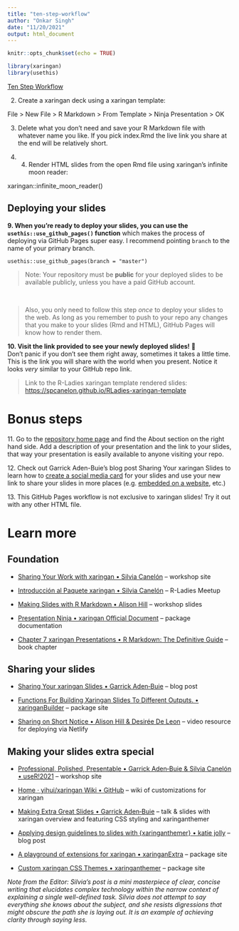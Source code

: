 ```yaml
---
title: "ten-step-workflow"
author: "Onkar Singh"
date: "11/20/2021"
output: html_document
---
```


```r
knitr::opts_chunk$set(echo = TRUE)
```

```r
library(xaringan)
library(usethis)
```

[Ten Step Workflow](https://rviews.rstudio.com/2021/11/18/deploying-xaringan-slides-a-ten-step-github-pages-workflow/#initialize-version-control-with-git)

2.  Create a xaringan deck using a xaringan template:

File \> New File \> R Markdown \> From Template \> Ninja Presentation \> OK

3.  Delete what you don't need and save your R Markdown file with whatever name you like. If you pick index.Rmd the live link you share at the end will be relatively short.

4.  

    4.  Render HTML slides from the open Rmd file using xaringan's infinite moon reader:

xaringan::infinite_moon_reader()

## Deploying your slides

**9. When you're ready to deploy your slides, you can use the `usethis::use_github_pages()` function** which makes the process of deploying via GitHub Pages super easy. I recommend pointing `branch` to the name of your primary branch.

    usethis::use_github_pages(branch = "master")

> Note: Your repository must be **public** for your deployed slides to be available publicly, unless you have a paid GitHub account.

\

> Also, you only need to follow this step *once* to deploy your slides to the web. As long as you remember to push to your repo any changes that you make to your slides (Rmd and HTML), GitHub Pages will know how to render them.

**10. Visit the link provided to see your newly deployed slides!** 🚀\
Don't panic if you don't see them right away, sometimes it takes a little time. This is the link you will share with the world when you present. Notice it looks *very* similar to your GitHub repo link.\

> Link to the R-Ladies xaringan template rendered slides:\
> <https://spcanelon.github.io/RLadies-xaringan-template>

# Bonus steps

11\. Go to the [repository home page](https://github.com/spcanelon/RLadies-xaringan-template) and find the About section on the right hand side. Add a description of your presentation and the link to your slides, that way your presentation is easily available to anyone visiting your repo.

12\. Check out Garrick Aden-Buie's blog post Sharing Your xaringan Slides to learn how to [create a social media card](https://www.garrickadenbuie.com/blog/sharing-xaringan-slides/#create-a-social-media-card) for your slides and use your new link to share your slides in more places (e.g. [embedded on a website](https://www.garrickadenbuie.com/blog/sharing-xaringan-slides/#embed-your-slides), etc.)

13\. This GitHub Pages workflow is not exclusive to xaringan slides! Try it out with any other HTML file.

# Learn more

## Foundation

-   [Sharing Your Work with xaringan • Silvia Canelón](https://spcanelon.github.io/xaringan-basics-and-beyond/index.html) -- workshop site

-   [Introducción al Paquete xaringan • Silvia Canelón](https://silvia.rbind.io/talk/2020-12-17-introduccion-xaringan/) -- R-Ladies Meetup

-   [Making Slides with R Markdown • Alison Hill](https://arm.rbind.io/slides/xaringan.html) -- workshop slides

-   [Presentation Ninja • xaringan Official Document](https://slides.yihui.org/xaringan/) -- package documentation

-   [Chapter 7 xaringan Presentations • R Markdown: The Definitive Guide](https://bookdown.org/yihui/rmarkdown/xaringan.html) -- book chapter

## Sharing your slides

-   [Sharing Your xaringan Slides • Garrick Aden‑Buie](https://www.garrickadenbuie.com/blog/sharing-xaringan-slides/) -- blog post

-   [Functions For Building Xaringan Slides To Different Outputs. • xaringanBuilder](https://jhelvy.github.io/xaringanBuilder/) -- package site

-   [Sharing on Short Notice • Alison Hill & Desirée De Leon](https://alison.rbind.io/talk/2020-sharing-short-notice/) -- video resource for deploying via Netlify

## Making your slides extra special

-   [Professional, Polished, Presentable • Garrick Aden‑Buie & Silvia Canelón • useR!2021](https://presentable-user2021.netlify.app/) -- workshop site

-   [Home · yihui/xaringan Wiki • GitHub](https://github.com/yihui/xaringan/wiki) -- wiki of customizations for xaringan

-   [Making Extra Great Slides • Garrick Aden‑Buie](https://www.garrickadenbuie.com/talk/extra-great-slides-nyhackr/) -- talk & slides with xaringan overview and featuring CSS styling and xaringanthemer

-   [Applying design guidelines to slides with {xaringanthemer} • katie jolly](https://www.katiejolly.io/blog/2021-03-16/designing-slides) -- blog post

-   [A playground of extensions for xaringan • xaringanExtra](https://pkg.garrickadenbuie.com/xaringanExtra/#/?id=xaringanextra) -- package site

-   [Custom xaringan CSS Themes • xaringanthemer](https://pkg.garrickadenbuie.com/xaringanthemer/) -- package site

*Note from the Editor: Silvia's post is a mini masterpiece of clear, concise writing that elucidates complex technology within the narrow context of explaining a single well-defined task. Silvia does not attempt to say everything she knows about the subject, and she resists digressions that might obscure the path she is laying out. It is an example of achieving clarity through saying less.*
